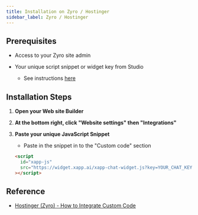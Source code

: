 ```yaml
---
title: Installation on Zyro / Hostinger
sidebar_label: Zyro / Hostinger
---
```


## Prerequisites

- Access to your Zyro site admin

- Your unique script snippet or widget key from Studio
  - See instructions [here](/help/channels/chat-widget#finding-code-snippet--key)

## Installation Steps

1. **Open your Web site Builder**

2. **At the bottom right, click "Website settings" then "Integrations"**

3. **Paste your unique JavaScript Snippet**

   - Paste in the snippet in to the "Custom code" section

   ```html
   <script
     id="xapp-js"
     src="https://widget.xapp.ai/xapp-chat-widget.js?key=YOUR_CHAT_KEY"
   ></script>
   ```

## Reference

- [Hostinger (Zyro) - How to Integrate Custom Code](https://support.hostinger.com/en/articles/6445594-website-builder-how-to-integrate-custom-code)
